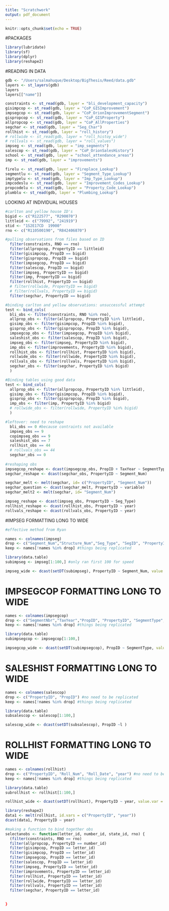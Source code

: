 ```yaml
---
title: "Scratchwork"
output: pdf_document
---
```


```r
knitr::opts_chunk$set(echo = TRUE)
```


#PACKAGES
```r
library(lubridate)
library(sf)
library(dplyr)
library(reshape2)
```

#READING IN DATA
```r

gdb <- "/Users/salmahuque/Desktop/BigThesis/Reed/data.gdb"
layers <- st_layers(gdb)
layers
layers[["name"]]

constraints <- st_read(gdb, layer = "bli_development_capacity")
gisimpcop <- st_read(gdb, layer = "CoP_GISImprovement")
impsegcop <- st_read(gdb, layer = "CoP_OrionImprovementSegment")
gispropcop <- st_read(gdb, layer = "CoP_GISProperty")
allpropcop <- st_read(gdb, layer = "CoP_AllProperties")
segchar <- st_read(gdb, layer = "Seg_Char")
rollhist <- st_read(gdb, layer = "roll_history")
# rollwide <- st_read(gdb, layer = "roll_histoy_wide")
# rollvals <- st_read(gdb, layer = "roll_values")
impseg <- st_read(gdb, layer = "imp_segments")
salescop <- st_read(gdb, layer = "CoP_OrionSalesHistory")
school <- st_read(gdb, layer = "school_attendance_areas")
imp <- st_read(gdb, layer = "improvements")

firelu <- st_read(gdb, layer = "Fireplace_Lookup")
segmentlu <- st_read(gdb, layer = "Segment_Type_Lookup")
imptypelu <- st_read(gdb, layer = "Imp_Type_Lookup")
impcodeslu <- st_read(gdb, layer = "Improvement_Codes_Lookup") 
propcodelu <- st_read(gdb, layer = "Property_Code_Lookup") 
plumblu <- st_read(gdb, layer = "Plumbing_Lookup")
```

LOOKING AT INDIVIDUAL HOUSES
```r
#carlton and yellow house ID's
bigid <- c("R122577", "R290070")
littleid <- c("79992", "241919")
stid <- "1S2E17CD  19900"
rno <- c("R110500190", "R842406870")

#pulling observations from files based on ID
  filter(constraints, RNO == rno)
  filter(allpropcop, PropertyID == littleid)
  filter(gisimpcop, PropID == bigid)
  filter(gispropcop, PropID == bigid)
  filter(impsegcop, PropID == bigid)
  filter(salescop, PropID == bigid)
  filter(impseg, PropertyID == bigid)
  filter(imp, PropertyID == bigid)
  filter(rollhist, PropertyID == bigid)
  # filter(rollwide, PropertyID == bigid)
  # filter(rollvals, PropertyID == bigid)
  filter(segchar, PropertyID == bigid)

#binding carlton and yellow observations: unsuccessful attempt
test <- bind_cols(
  bli_obs <- filter(constraints, RNO %in% rno),
  allprop_obs <- filter(allpropcop, PropertyID %in% littleid),
  gisimp_obs <- filter(gisimpcop, PropID %in% bigid),
  gisprop_obs <- filter(gispropcop, PropID %in% bigid),
  impsegcop_obs <- filter(impsegcop, PropID %in% bigid),
  saleshist_obs <- filter(salescop, PropID %in% bigid),
  impseg_obs <- filter(impseg, PropertyID %in% bigid),
  imp_obs <- filter(improvements, PropertyID %in% bigid),
  rollhist_obs <- filter(rollhist, PropertyID %in% bigid),
  rollwide_obs <- filter(rollwide, PropertyID %in% bigid),
  rollvals_obs <- filter(rollvals, PropertyID %in% bigid),
  segchar_obs <- filter(segchar, PropertyID %in% bigid)
  )

#Binding tables using good data
test <- bind_cols(
  allprop_obs <- filter(allpropcop, PropertyID %in% littleid),
  gisimp_obs <- filter(gisimpcop, PropID %in% bigid),
  gisprop_obs <- filter(gispropcop, PropID %in% bigid),
  imp_obs <- filter(imp, PropertyID %in% bigid)
  # rollwide_obs <- filter(rollwide, PropertyID %in% bigid)
  )

#leftover: need to reshape
  bli_obs == 0 #because contraints not available
  impseg_obs == 9
  copimpseg_obs == 9
  saleshist_obs == 7
  rollhist_obs == 44
  # rollvals_obs == 44
  segchar_obs == 0
  
#reshaping obs
impsegcop_reshape <- dcast(impsegcop_obs, PropID + TaxYear ~ SegmentType, value.var = "SegmentSqFt") 
segchar_reshape <- dcast(segchar_obs, PropertyID ~ Segment_Num)

segchar_melt <- melt(segchar, id= c("PropertyID", "Segment_Num"))
segchar_question <- dcast(segchar_melt, PropertyID ~ variable)
segchar_melt2 <- melt(segchar, id= "Segment_Num")

impseg_reshape <- dcast(impseg_obs, PropertyID ~ Seg_Type) 
rollhist_reshape <- dcast(rollhist_obs, PropertyID ~ year)
rollvals_reshape <- dcast(rollvals_obs, PropertyID ~ year)

```


#IMPSEG FORMATTING LONG TO WIDE

```r
#effective method from Ryan

names <- colnames(impseg)
drop <- c("Segment_Num","Structure_Num","Seg_Type", "SegID", "PropertyID") #no need to be replicated
keep <- names[!names %in% drop] #things being replicated

library(data.table)
subimpseg <- impseg[1:100,] #only ran first 100 for speed

impseg_wide <- dcast(setDT(subimpseg), PropertyID ~ Segment_Num, value.var=c(keep))

```

# IMPSEGCOP FORMATTING LONG TO WIDE

```r
names <- colnames(impsegcop)
drop <- c("SegmentNbr","TaxYear","PropID", "PropertyID", "SegmentType", "ImprovementNbr") #no need to be replicated
keep <- names[!names %in% drop] #things being replicated

library(data.table)
subimpsegcop <- impsegcop[1:100,]

impsegcop_wide <- dcast(setDT(subimpsegcop), PropID ~ SegmentType, value.var = "SegmentSqFt") 
```


# SALESHIST FORMATTING LONG TO WIDE

```r
names <- colnames(salescop)
drop <- c("PropertyID", "PropID") #no need to be replicated
keep <- names[!names %in% drop] #things being replicated

library(data.table)
subsalescop <- salescop[1:100,]

salescop_wide <- dcast(setDT(subsalescop), PropID ~l ) 
```

# ROLLHIST FORMATTING LONG TO WIDE

```r
names <- colnames(rollhist)
drop <- c("PropertyID", "Roll_Num", "Roll_Date", "year") #no need to be replicated
keep <- names[!names %in% drop] #things being replicated

library(data.table)
subrollhist <- rollhist[1:100,]

rollhist_wide <- dcast(setDT(rollhist), PropertyID ~ year, value.var = c(keep)) 

library(reshape2)
data1 <- melt(rollhist, id.vars = c("PropertyID", "year"))
dcast(data1, PropertyID ~ year)
```

```r

#making a function to bind together obs
selectanobs <- function(letter_id, number_id, state_id, rno) {
  (filter(constraints, RNO == rno)
  filter(allpropcop, PropertyID == number_id)
  filter(gisimpcop, PropID == letter_id)
  filter(gisimpcop, PropID == letter_id)
  filter(impsegcop, PropID == letter_id)
  filter(salescop, PropID == letter_id)
  filter(impseg, PropertyID == letter_id)
  filter(improvements, PropertyID == letter_id)
  filter(rollhist, PropertyID == letter_id)
  filter(rollwide, PropertyID == letter_id)
  filter(rollvals, PropertyID == letter_id)
  filter(segchar, PropertyID == letter_id)

  
}
```

